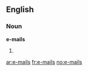 ==English==
===Noun===
'''e-mails'''
# {{plural of|[[e-mail]]}}

[[ar:e-mails]]
[[fr:e-mails]]
[[no:e-mails]]